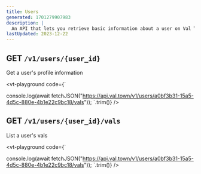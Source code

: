 ```yaml
---
title: Users
generated: 1701279907983
description: |
  An API that lets you retrieve basic information about a user on Val Town
lastUpdated: 2023-12-22
---
```


## GET `/v1/users/{user_id}`

Get a user's profile information

<vt-playground code={`

console.log(await fetchJSON("https://api.val.town/v1/users/a0bf3b31-15a5-4d5c-880e-4b1e22c9bc18/vals"));
`.trim()} />

## GET `/v1/users/{user_id}/vals`

List a user's vals

<vt-playground code={`

console.log(await fetchJSON("https://api.val.town/v1/users/a0bf3b31-15a5-4d5c-880e-4b1e22c9bc18/vals"));
`.trim()} />
